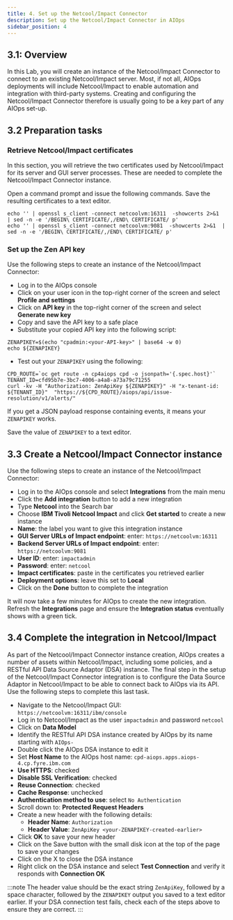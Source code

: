 ```yaml
---
title: 4. Set up the Netcool/Impact Connector
description: Set up the Netcool/Impact Connector in AIOps
sidebar_position: 4
---
```


## 3.1: Overview

In this Lab, you will create an instance of the Netcool/Impact Connector to connect to an existing Netcool/Impact server. Most, if not all, AIOps deployments will include Netcool/Impact to enable automation and integration with third-party systems. Creating and configuring the Netcool/Impact Connector therefore is usually going to be a key part of any AIOps set-up.

## 3.2 Preparation tasks

### Retrieve Netcool/Impact certificates

In this section, you will retrieve the two certificates used by Netcool/Impact for its server and GUI server processes. These are needed to complete the Netcool/Impact Connector instance.

Open a command prompt and issue the following commands. Save the resulting certificates to a text editor.

```
echo '' | openssl s_client -connect netcoolvm:16311  -showcerts 2>&1  | sed -n -e '/BEGIN\ CERTIFICATE/,/END\ CERTIFICATE/ p'
echo '' | openssl s_client -connect netcoolvm:9081  -showcerts 2>&1  | sed -n -e '/BEGIN\ CERTIFICATE/,/END\ CERTIFICATE/ p'
```

### Set up the Zen API key

Use the following steps to create an instance of the Netcool/Impact Connector:

- Log in to the AIOps console
- Click on your user icon in the top-right corner of the screen and select **Profile and settings**
- Click on **API key** in the top-right corner of the screen and select **Generate new key**
- Copy and save the API key to a safe place
- Substitute your copied API key into the following script:
```
ZENAPIKEY=$(echo "cpadmin:<your-API-key>" | base64 -w 0)
echo ${ZENAPIKEY}
```
- Test out your `ZENAPIKEY` using the following:
```
CPD_ROUTE=`oc get route -n cp4aiops cpd -o jsonpath='{.spec.host}'`
TENANT_ID=cfd95b7e-3bc7-4006-a4a8-a73a79c71255
curl -kv -H "Authorization: ZenApiKey ${ZENAPIKEY}" -H "x-tenant-id: ${TENANT_ID}"  "https://${CPD_ROUTE}/aiops/api/issue-resolution/v1/alerts/"
```
If you get a JSON payload response containing events, it means your `ZENAPIKEY` works.

Save the value of `ZENAPIKEY` to a text editor.

## 3.3 Create a Netcool/Impact Connector instance

Use the following steps to create an instance of the Netcool/Impact Connector:

- Log in to the AIOps console and select **Integrations** from the main menu
- Click the **Add integration** button to add a new integration
- Type **Netcool** into the Search bar
- Choose **IBM Tivoli Netcool Impact** and click **Get started** to create a new instance
- **Name**: the label you want to give this integration instance
- **GUI Server URLs of Impact endpoint**: enter: `https://netcoolvm:16311`
- **Backend Server URLs of Impact endpoint**: enter: `https://netcoolvm:9081`
- **User ID**: enter: `impactadmin`
- **Password**: enter: `netcool`
- **Impact certificates**: paste in the certificates you retrieved earlier
- **Deployment options**: leave this set to **Local**
- Click on the **Done** button to complete the integration

It will now take a few minutes for AIOps to create the new integration. Refresh the **Integrations** page and ensure the **Integration status** eventually shows with a green tick.

## 3.4 Complete the integration in Netcool/Impact

As part of the Netcool/Impact Connector instance creation, AIOps creates a number of assets within Netcool/Impact, including some policies, and a RESTful API Data Source Adaptor (DSA) instance. The final step in the setup of the Netcool/Impact Connector integration is to configure the Data Source Adaptor in Netcool/Impact to be able to connect back to AIOps via its API. Use the following steps to complete this last task.

- Navigate to the Netcool/Impact GUI: `https://netcoolvm:16311/ibm/console`
- Log in to Netcool/Impact as the user `impactadmin` and password `netcool`
- Click on **Data Model**
- Identify the RESTful API DSA instance created by AIOps by its name starting with `AIOps-`
- Double click the AIOps DSA instance to edit it
- Set **Host Name** to the AIOps host name: `cpd-aiops.apps.aiops-4.cp.fyre.ibm.com`
- **Use HTTPS**: checked
- **Disable SSL Verification**: checked
- **Reuse Connection**: checked
- **Cache Response**: unchecked
- **Authentication method to use**: select `No Authentication`
- Scroll down to: **Protected Request Headers**
- Create a new header with the following details:
  - **Header Name**: `Authorization`
  - **Header Value**: `ZenApiKey <your-ZENAPIKEY-created-earlier>`
- Click **OK** to save your new header
- Click on the Save button with the small disk icon at the top of the page to save your changes
- Click on the X to close the DSA instance
- Right click on the DSA instance and select **Test Connection** and verify it responds with **Connection OK**

:::note
The header value should be the exact string `ZenApiKey`, followed by a space character, followed by the `ZENAPIKEY` output you saved to a text editor earlier. If your DSA connection test fails, check each of the steps above to ensure they are correct.
:::

